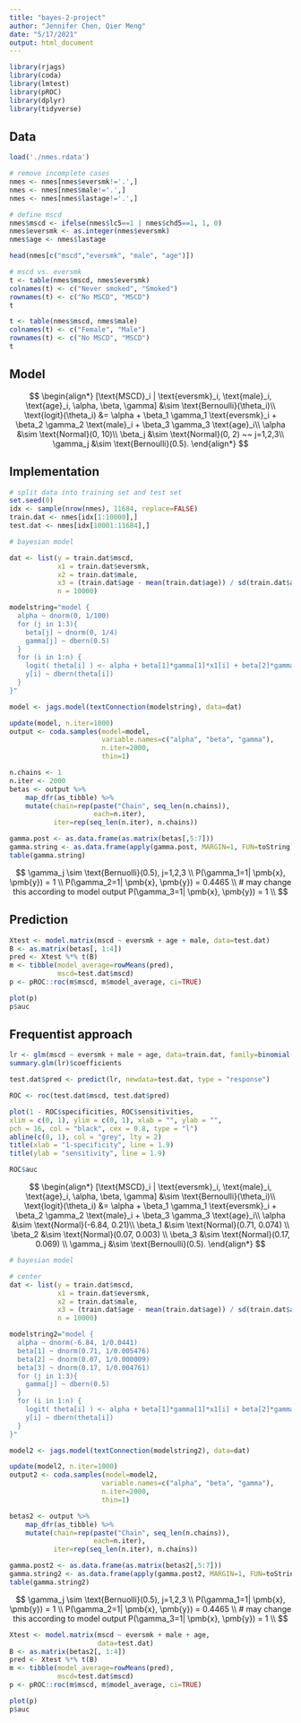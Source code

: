 ```yaml
---
title: "bayes-2-project"
author: "Jennifer Chen, Qier Meng"
date: "5/17/2021"
output: html_document
---
```


```r
library(rjags)
library(coda)
library(lmtest)
library(pROC)
library(dplyr)
library(tidyverse)
```

## Data

```r
load('./nmes.rdata')

# remove incomplete cases
nmes <- nmes[nmes$eversmk!='.',]
nmes <- nmes[nmes$male!='.',]
nmes <- nmes[nmes$lastage!='.',]

# define mscd
nmes$mscd <- ifelse(nmes$lc5==1 | nmes$chd5==1, 1, 0)
nmes$eversmk <- as.integer(nmes$eversmk)
nmes$age <- nmes$lastage

head(nmes[c("mscd","eversmk", "male", "age")])

# mscd vs. eversmk
t <- table(nmes$mscd, nmes$eversmk)
colnames(t) <- c("Never smoked", "Smoked")
rownames(t) <- c("No MSCD", "MSCD")
t

t <- table(nmes$mscd, nmes$male)
colnames(t) <- c("Female", "Male")
rownames(t) <- c("No MSCD", "MSCD")
t
```

## Model

$$
\begin{align*}
[\text{MSCD}_i | \text{eversmk}_i, \text{male}_i, \text{age}_i, \alpha, \beta, \gamma] &\sim \text{Bernoulli}(\theta_i)\\
\text{logit}(\theta_i) &= \alpha + \beta_1 \gamma_1 \text{eversmk}_i + \beta_2 \gamma_2 \text{male}_i + \beta_3 \gamma_3 \text{age}_i\\
\alpha &\sim \text{Normal}(0, 10)\\
\beta_j &\sim \text{Normal}(0, 2) ~~ j=1,2,3\\
\gamma_j &\sim \text{Bernoulli}(0.5).
\end{align*}
$$

## Implementation

```r
# split data into training set and test set
set.seed(0)
idx <- sample(nrow(nmes), 11684, replace=FALSE)
train.dat <- nmes[idx[1:10000],]
test.dat <- nmes[idx[10001:11684],]
```

```r
# bayesian model

dat <- list(y = train.dat$mscd, 
            x1 = train.dat$eversmk,
            x2 = train.dat$male,
            x3 = (train.dat$age - mean(train.dat$age)) / sd(train.dat$age),
            n = 10000)

modelstring="model {
  alpha ~ dnorm(0, 1/100)
  for (j in 1:3){
    beta[j] ~ dnorm(0, 1/4)
    gamma[j] ~ dbern(0.5)
  }
  for (i in 1:n) {
    logit( theta[i] ) <- alpha + beta[1]*gamma[1]*x1[i] + beta[2]*gamma[2]*x2[i] + beta[3]*gamma[3]*x3[i]
    y[i] ~ dbern(theta[i])
  }
}"

model <- jags.model(textConnection(modelstring), data=dat)
```

```r
update(model, n.iter=1000)
output <- coda.samples(model=model,
                       variable.names=c("alpha", "beta", "gamma"),
                       n.iter=2000,
                       thin=1)
```

```r
n.chains <- 1
n.iter <- 2000
betas <- output %>%
    map_dfr(as_tibble) %>%
    mutate(chain=rep(paste("Chain", seq_len(n.chains)),
                     each=n.iter),
           iter=rep(seq_len(n.iter), n.chains))

gamma.post <- as.data.frame(as.matrix(betas[,5:7]))
gamma.string <- as.data.frame(apply(gamma.post, MARGIN=1, FUN=toString))
table(gamma.string)
```
$$
\gamma_j \sim \text{Bernuolli}(0.5), j=1,2,3 \\
P(\gamma_1=1| \pmb{x}, \pmb{y}) = 1 \\
P(\gamma_2=1| \pmb{x}, \pmb{y}) = 0.4465 \\ # may change this according to model output
P(\gamma_3=1| \pmb{x}, \pmb{y}) = 1 \\
$$

## Prediction

```r
Xtest <- model.matrix(mscd ~ eversmk + age + male, data=test.dat)
B <- as.matrix(betas[, 1:4])
pred <- Xtest %*% t(B)
m <- tibble(model_average=rowMeans(pred),
            mscd=test.dat$mscd)
p <- pROC::roc(m$mscd, m$model_average, ci=TRUE)
```
```r
plot(p)
p$auc
```

## Frequentist approach

```r
lr <- glm(mscd ~ eversmk + male + age, data=train.dat, family=binomial(link="logit"))
summary.glm(lr)$coefficients

test.dat$pred <- predict(lr, newdata=test.dat, type = "response")
```

```r
ROC <- roc(test.dat$mscd, test.dat$pred)

plot(1 - ROC$specificities, ROC$sensitivities,
xlim = c(0, 1), ylim = c(0, 1), xlab = "", ylab = "",
pch = 16, col = "black", cex = 0.8, type = "l")
abline(c(0, 1), col = "grey", lty = 2)
title(xlab = "1-specificity", line = 1.9)
title(ylab = "sensitivity", line = 1.9)

ROC$auc
```

$$
\begin{align*}
[\text{MSCD}_i | \text{eversmk}_i, \text{male}_i, \text{age}_i, \alpha, \beta, \gamma] &\sim \text{Bernoulli}(\theta_i)\\
\text{logit}(\theta_i) &= \alpha + \beta_1 \gamma_1 \text{eversmk}_i + \beta_2 \gamma_2 \text{male}_i + \beta_3 \gamma_3 \text{age}_i\\
\alpha &\sim \text{Normal}(-6.84, 0.21)\\
\beta_1 &\sim \text{Normal}(0.71, 0.074) \\
\beta_2 &\sim \text{Normal}(0.07, 0.003) \\
\beta_3 &\sim \text{Normal}(0.17, 0.069) \\
\gamma_j &\sim \text{Bernoulli}(0.5).
\end{align*}
$$

```r
# bayesian model

# center
dat <- list(y = train.dat$mscd, 
            x1 = train.dat$eversmk,
            x2 = train.dat$male,
            x3 = (train.dat$age - mean(train.dat$age)) / sd(train.dat$age),
            n = 10000)

modelstring2="model {
  alpha ~ dnorm(-6.84, 1/0.0441)
  beta[1] ~ dnorm(0.71, 1/0.005476)
  beta[2] ~ dnorm(0.07, 1/0.000009)
  beta[3] ~ dnorm(0.17, 1/0.004761)
  for (j in 1:3){
    gamma[j] ~ dbern(0.5)
  }
  for (i in 1:n) {
    logit( theta[i] ) <- alpha + beta[1]*gamma[1]*x1[i] + beta[2]*gamma[2]*x2[i] + beta[3]*gamma[3]*x3[i]
    y[i] ~ dbern(theta[i])
  }
}"

model2 <- jags.model(textConnection(modelstring2), data=dat)
```

```r
update(model2, n.iter=1000)
output2 <- coda.samples(model=model2,
                       variable.names=c("alpha", "beta", "gamma"),
                       n.iter=2000,
                       thin=1)
```

```r
betas2 <- output %>%
    map_dfr(as_tibble) %>%
    mutate(chain=rep(paste("Chain", seq_len(n.chains)),
                     each=n.iter),
           iter=rep(seq_len(n.iter), n.chains))

gamma.post2 <- as.data.frame(as.matrix(betas2[,5:7]))
gamma.string2 <- as.data.frame(apply(gamma.post2, MARGIN=1, FUN=toString))
table(gamma.string2)
```

$$
\gamma_j \sim \text{Bernuolli}(0.5), j=1,2,3 \\
P(\gamma_1=1| \pmb{x}, \pmb{y}) = 1 \\
P(\gamma_2=1| \pmb{x}, \pmb{y}) = 0.4465 \\ # may change this according to model output
P(\gamma_3=1| \pmb{x}, \pmb{y}) = 1 \\
$$

```r
Xtest <- model.matrix(mscd ~ eversmk + male + age,
                      data=test.dat)
B <- as.matrix(betas2[, 1:4])
pred <- Xtest %*% t(B)
m <- tibble(model_average=rowMeans(pred),
            mscd=test.dat$mscd)
p <- pROC::roc(m$mscd, m$model_average, ci=TRUE)
```

```r
plot(p)
p$auc
```
